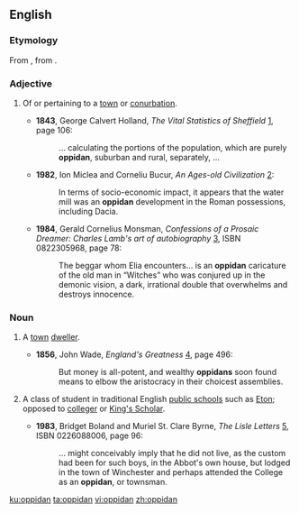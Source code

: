 ==English==

===Etymology===
From {{etyl|la|en}} {{lena}} {{term|oppidanus|lang=la}}, from {{term|oppidum|lang=la||town}}.

===Adjective===
{{en-adj|-}}

# {{context|rare|lang=en}} Of or pertaining to a [[town]] or [[conurbation]].
#* '''1843''', George Calvert Holland, ''The Vital Statistics of Sheffield'' [http://books.google.com/books?id=57kHAAAAQAAJ], page 106:
#*: ... calculating the portions of the population, which are purely '''oppidan''', suburban and rural, separately, ...
#* '''1982''', Ion Miclea and Corneliu Bucur, ''An Ages-old Civilization'' [http://books.google.com/books?id=QkwvAAAAMAAJ]:
#*: In terms of socio-economic impact, it appears that the water mill was an '''oppidan''' development in the Roman possessions, including Dacia.
#* '''1984''', Gerald Cornelius Monsman, ''Confessions of a Prosaic Dreamer: Charles Lamb's art of autobiography'' [http://books.google.com/books?id=hd5rK-fXdM4C], ISBN 0822305968, page 78:
#*: The beggar whom Elia encounters... is an '''oppidan''' caricature of the old man in “Witches” who was conjured up in the demonic vision, a dark, irrational double that overwhelms and destroys innocence.

===Noun===
{{en-noun}}

# {{context|rare|obsolete|lang=en}} A [[town]] [[dweller]].
#* '''1856''', John Wade, ''England's Greatness'' [http://books.google.com/books?id=KqguAAAAMAAJ], page 496:
#*: But money is all-potent, and wealthy '''oppidans''' soon found means to elbow the aristocracy in their choicest assemblies.
# {{qualifier|also [[Oppidan]]}} A class of student in traditional English [[public school]]s such as [[w:Eton|Eton]]; opposed to [[colleger]] or [[King's Scholar]].
#* '''1983''', Bridget Boland and Muriel St. Clare Byrne, ''The Lisle Letters'' [http://books.google.com/books?id=WWeZogmqYooC], ISBN 0226088006, page 96:
#*: ... might conceivably imply that he did not live, as the custom had been for such boys, in the Abbot's own house, but lodged in the town of Winchester and perhaps attended the College as an '''oppidan''', or townsman.

[[ku:oppidan]]
[[ta:oppidan]]
[[vi:oppidan]]
[[zh:oppidan]]
